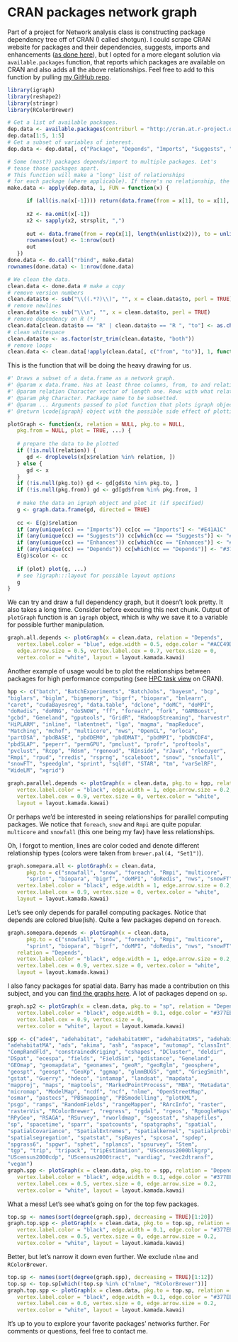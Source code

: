CRAN packages network graph
========================================================

Part of a project for Network analysis class is constructing package dependency tree off of CRAN (I called shotgun). I could scrape CRAN website for packages and their dependencies, suggests, imports and enhancements ([as done here](http://librestats.com/2012/05/17/visualizing-the-cran-graphing-package-dependencies/)), but I opted for a more elegant solution via `available.packages` function, that reports which packages are available on CRAN and also adds all the above relationships. Feel free to add to this function by pulling [my GitHub repo](https://github.com/romunov/rdepnet).

```r
library(igraph)
library(reshape2)
library(stringr)
library(RColorBrewer)
```

```r
# Get a list of available packages.
dep.data <- available.packages(contriburl = "http://cran.at.r-project.org/bin/windows/contrib/3.0")
dep.data[1:5, 1:5]
# Get a subset of variables of interest.
dep.data <- dep.data[, c("Package", "Depends", "Imports", "Suggests", "Enhances")]

# Some (most?) packages depends/import to multiple packages. Let's 
# tease those packages apart.
# This function will make a "long" list of relationships
# for each package (where applicable). If there's no relationship, the output is "none".
make.data <- apply(dep.data, 1, FUN = function(x) {

      if (all(is.na(x[-1]))) return(data.frame(from = x[1], to = x[1], relation = "none"))
      
      x2 <- na.omit(x[-1])
      x2 <- sapply(x2, strsplit, ",")
      
      out <- data.frame(from = rep(x[1], length(unlist(x2))), to = unlist(x2), relation = rep(names(x2), times = sapply(x2, length)))
      rownames(out) <- 1:nrow(out)
      out
   })
done.data <- do.call("rbind", make.data)
rownames(done.data) <- 1:nrow(done.data)

# We clean the data. 
clean.data <- done.data # make a copy
# remove version numbers
clean.data$to <- sub("\\((.*?)\\)", "", x = clean.data$to, perl = TRUE)
# remove newlines
clean.data$to <- sub("\\\n", "", x = clean.data$to, perl = TRUE)
# remove dependency on R (*)
clean.data[clean.data$to == "R" | clean.data$to == "R ", "to"] <- as.character(clean.data[clean.data$to == "R" | clean.data$to == "R ", "from"])
# clean whitespace
clean.data$to <- as.factor(str_trim(clean.data$to, "both"))
# remove loops
clean.data <- clean.data[!apply(clean.data[, c("from", "to")], 1, function(x) x[1] == x[2]), ] 
```

This is the function that will be doing the heavy drawing for us.
```r
#' Draws a subset of a data.frame as a network graph.
#' @param x data.frame. Has at least three columns, from, to and relation.
#' @param relation Character vector of length one. Rows with what relation from column relation (see x) should be used?
#' @param pkg Character. Package name to be subsetted.
#' @param ... Arguments passed to plot function that plots igraph object.
#' @return \code{igraph} object with the possible side effect of plotting the object.

plotGraph <- function(x, relation = NULL, pkg.to = NULL, 
   pkg.from = NULL, plot = TRUE, ...) {
   
   # prepare the data to be plotted
   if (!is.null(relation)) {
      gd <- droplevels(x[x$relation %in% relation, ])
   } else {
      gd <- x
   }
   if (!is.null(pkg.to)) gd <- gd[gd$to %in% pkg.to, ]
   if (!is.null(pkg.from)) gd <- gd[gd$from %in% pkg.from, ]
   
   # make the data an igraph object and plot it (if specified)
   g <- graph.data.frame(gd, directed = TRUE)
   
   cc <- E(g)$relation
   if (any(unique(cc) == "Imports")) cc[cc == "Imports"] <- "#E41A1C"
   if (any(unique(cc) == "Suggests")) cc[which(cc == "Suggests")] <- "#984EA3"
   if (any(unique(cc) == "Enhances")) cc[which(cc == "Enhances")] <- "#4DAF4A"
   if (any(unique(cc) == "Depends")) cc[which(cc == "Depends")] <- "#377EB8"
   E(g)$color <- cc
   
   if (plot) plot(g, ...)
   # see ?igraph:::layout for possible layout options
   g
}
```

We can try and draw a full dependency graph, but it doesn't look pretty. It also takes a long time. Consider before executing this next chunk. Output of `plotGraph` function is an `igraph` object, which is why we save it to a variable for possible further manipulation.
```r
graph.all.depends <- plotGraph(x = clean.data, relation = "Depends",
   vertex.label.color = "blue", edge.width = 0.5, edge.color = "#ACC49D",
   edge.arrow.size = 0.5, vertex.label.cex = 0.7, vertex.size = 0, 
   vertex.color = "white", layout = layout.kamada.kawai)
```

Another example of usage would be to plot the relationships between packages for high performance computing (see [HPC task view](http://cran.r-project.org/web/views/HighPerformanceComputing.html) on CRAN).

```r
hpp <- c("batch", "BatchExperiments", "BatchJobs", "bayesm", "bcp", 
"biglars", "biglm", "bigmemory", "bigrf", "biopara", "bnlearn", 
"caret", "cudaBayesreg", "data.table", "dclone", "doMC", "doMPI", 
"doRedis", "doRNG", "doSNOW", "ff", "foreach", "fork", "GAMBoost", 
"gcbd", "Geneland", "gputools", "GridR", "HadoopStreaming", "harvestr", 
"HiPLARM", "inline", "latentnet", "lga", "magma", "mapReduce", 
"Matching", "mchof", "multicore", "nws", "OpenCL", "orloca", 
"partDSA", "pbdBASE", "pbdDEMO", "pbdDMAT", "pbdMPI", "pbdNCDF4", 
"pbdSLAP", "peperr", "permGPU", "pmclust", "profr", "proftools", 
"pvclust", "Rcpp", "Rdsm", "rgenoud", "RInside", "rJava", "rlecuyer", 
"Rmpi", "rpud", "rredis", "rsprng", "scaleboot", "snow", "snowfall", 
"snowFT", "speedglm", "sprint", "sqldf", "STAR", "tm", "varSelRF", 
"WideLM", "xgrid")

graph.parallel.depends <- plotGraph(x = clean.data, pkg.to = hpp, relation = "Depends",
   vertex.label.color = "black", edge.width = 1, edge.arrow.size = 0.2, 
   vertex.label.cex = 0.9, vertex.size = 0, vertex.color = "white", 
   layout = layout.kamada.kawai)
```

Or perhaps we'd be interested in seeing relationships for parallel computing packages. We notice that `foreach`, `snow` and `Rmpi` are quite popular. `multicore` and `snowfall` (this one being my fav) have less relationships.

Oh, I forgot to mention, lines are color coded and denote different relationship types (colors were taken from `brewer.pal(4, "Set1")`).
```r
graph.somepara.all <- plotGraph(x = clean.data, 
      pkg.to = c("snowfall", "snow", "foreach", "Rmpi", "multicore", 
      "sprint", "biopara", "bigrf", "doMPI", "doRedis", "nws", "snowFT"), 
   vertex.label.color = "black", edge.width = 1, edge.arrow.size = 0.2, 
   vertex.label.cex = 0.9, vertex.size = 0, vertex.color = "white", 
   layout = layout.kamada.kawai)
```

Let's see only depends for parallel computing packages. Notice that depends are colored blue(ish). Quite a few packages depend on `foreach`.
```r
graph.somepara.depends <- plotGraph(x = clean.data, 
      pkg.to = c("snowfall", "snow", "foreach", "Rmpi", "multicore", 
      "sprint", "biopara", "bigrf", "doMPI", "doRedis", "nws", "snowFT"), 
   relation = "Depends",
   vertex.label.color = "black", edge.width = 1, edge.arrow.size = 0.2, 
   vertex.label.cex = 0.9, vertex.size = 0, vertex.color = "white", 
   layout = layout.kamada.kawai)
```

I also fancy packages for spatial data. Barry has made a contribution on this subject, and you can [find the graphs here](http://www.maths.lancs.ac.uk/~rowlings/Teaching/UseR2012/introduction2Talk.html).
A lot of packages depend on `sp`.

```r
graph.sp2 <- plotGraph(x = clean.data, pkg.to = "sp", relation = "Depends",
   vertex.label.color = "black", edge.width = 0.1, edge.color = "#377EB8",
   vertex.label.cex = 0.9, vertex.size = 0, 
   vertex.color = "white", layout = layout.kamada.kawai)
```

```r
spp <- c("ade4", "adehabitat", "adehabitatHR", "adehabitatHS", "adehabitatLT", 
"adehabitatMA", "ads", "akima", "ash", "aspace", "automap", "classInt", 
"CompRandFld", "constrainedKriging", "cshapes", "DCluster", "deldir", 
"DSpat", "ecespa", "fields", "FieldSim", "gdistance", "Geneland", 
"GEOmap", "geomapdata", "geonames", "geoR", "geoRglm", "geosphere", 
"geospt", "geospt", "GeoXp", "ggmap", "glmmBUGS", "gmt", "GriegSmith", 
"gstat", "Guerry", "hdeco", "intamap", "landsat", "mapdata", 
"mapproj", "maps", "maptools", "MarkedPointProcess", "MBA", "Metadata", 
"micromap", "ModelMap", "ncdf", "ncf", "nlme", "OpenStreetMap", 
"osmar", "pastecs", "PBSmapping", "PBSmodelling", "plotKML", 
"psgp", "ramps", "RandomFields", "rangeMapper", "RArcInfo", "raster", 
"rasterVis", "RColorBrewer", "regress", "rgdal", "rgeos", "RgoogleMaps", 
"RPyGeo", "RSAGA", "RSurvey", "rworldmap", "sgeostat", "shapefiles", 
"sp", "spacetime", "sparr", "spatcounts", "spatgraphs", "spatial", 
"spatialCovariance", "SpatialExtremes", "spatialkernel", "spatialprobit", 
"spatialsegregation", "spatstat", "spBayes", "spcosa", "spdep", 
"spgrass6", "spgwr", "sphet", "splancs", "spsurvey", "Stem", 
"tgp", "trip", "tripack", "tripEstimation", "UScensus2000blkgrp", 
"UScensus2000cdp", "UScensus2000tract", "vardiag", "vec2dtransf", 
"vegan")
graph.spp <- plotGraph(x = clean.data, pkg.to = spp, relation = "Depends",
   vertex.label.color = "black", edge.width = 0.1, edge.color = "#377EB8",
   vertex.label.cex = 0.5, vertex.size = 0, edge.arrow.size = 0.2,
   vertex.color = "white", layout = layout.kamada.kawai)
```

What a mess! Let's see what's going on for the top few packages.

```r
top.sp <- names(sort(degree(graph.spp), decreasing = TRUE)[1:20])
graph.top.spp <- plotGraph(x = clean.data, pkg.to = top.sp, relation = "Depends",
   vertex.label.color = "black", edge.width = 0.1, edge.color = "#377EB8",
   vertex.label.cex = 0.5, vertex.size = 0, edge.arrow.size = 0.2,
   vertex.color = "white", layout = layout.kamada.kawai)
```

Better, but let's narrow it down even further. We exclude `nlme` and `RColorBrewer`.

```r
top.sp <- names(sort(degree(graph.spp), decreasing = TRUE)[1:12])
top.sp <- top.sp[which(!top.sp %in% c("nlme", "RColorBrewer"))]
graph.top.spp <- plotGraph(x = clean.data, pkg.to = top.sp, relation = "Depends",
   vertex.label.color = "black", edge.width = 0.1, edge.color = "#377EB8",
   vertex.label.cex = 0.6, vertex.size = 0, edge.arrow.size = 0.2,
   vertex.color = "white", layout = layout.kamada.kawai)
```

It's up to you to explore your favorite packages' networks further. For comments or questions, feel free to contact me.